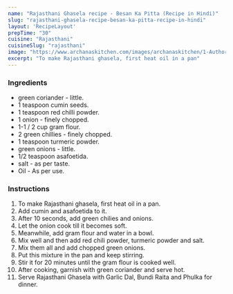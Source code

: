 ---
name: "Rajasthani Ghasela recipe - Besan Ka Pitta (Recipe in Hindi)"
slug: "rajasthani-ghasela-recipe-besan-ka-pitta-recipe-in-hindi"
layout: 'RecipeLayout'
prepTime: "30"
cuisine: "Rajasthani"
cuisineSlug: "rajasthani"
image: "https://www.archanaskitchen.com/images/archanaskitchen/1-Author/Pooja_Thakur/Rajasthani_Ghasela_Recipe_Besan_Ka_Pitta.jpg"
excerpt: "To make Rajasthani ghasela, first heat oil in a pan"
---

### Ingredients

-  green coriander - little.
-  1 teaspoon cumin seeds.
-  1 teaspoon red chilli powder.
-  1 onion - finely chopped.
-  1-1 / 2 cup gram flour.
-  2 green chillies - finely chopped.
-  1 teaspoon turmeric powder.
-  green onions - little.
-  1/2 teaspoon asafoetida.
-  salt - as per taste.
- Oil - As per use.

### Instructions

1. To make Rajasthani ghasela, first heat oil in a pan.
1. Add cumin and asafoetida to it.
1. After 10 seconds, add green chilies and onions.
1. Let the onion cook till it becomes soft.
1. Meanwhile, add gram flour and water in a bowl.
1. Mix well and then add red chili powder, turmeric powder and salt.
1. Mix them all and add chopped green onions.
1. Put this mixture in the pan and keep stirring.
1. Stir it for 20 minutes until the gram flour is cooked well.
1. After cooking, garnish with green coriander and serve hot.
1. Serve Rajasthani Ghasela with Garlic Dal, Bundi Raita and Phulka for dinner.
